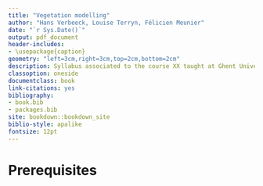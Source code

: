 ```yaml
--- 
title: "Vegetation modelling"
author: "Hans Verbeeck, Louise Terryn, Félicien Meunier"
date: "`r Sys.Date()`"
output: pdf_document
header-includes:
- \usepackage{caption}
geometry: "left=3cm,right=3cm,top=2cm,bottom=2cm"
description: Syllabus associated to the course XX taught at Ghent University
classoption: oneside
documentclass: book
link-citations: yes
bibliography:
- book.bib
- packages.bib
site: bookdown::bookdown_site
biblio-style: apalike
fontsize: 12pt
---
```

# Prerequisites {-}
